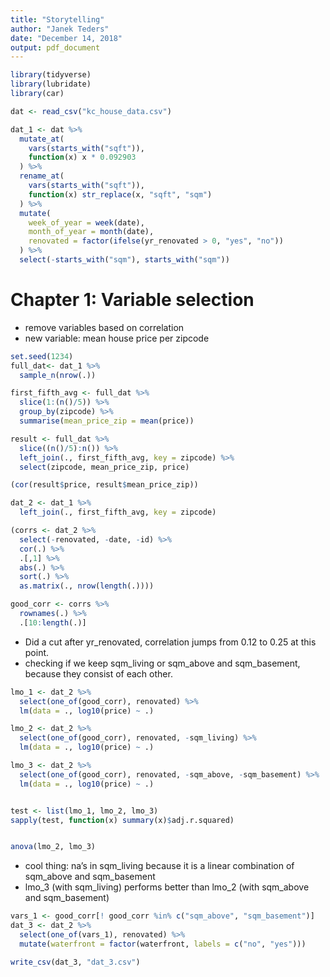 ```yaml
---
title: "Storytelling"
author: "Janek Teders"
date: "December 14, 2018"
output: pdf_document
---
```


```r
library(tidyverse)
library(lubridate)
library(car)

dat <- read_csv("kc_house_data.csv")

dat_1 <- dat %>%
  mutate_at(
    vars(starts_with("sqft")),
    function(x) x * 0.092903
  ) %>%
  rename_at(
    vars(starts_with("sqft")),
    function(x) str_replace(x, "sqft", "sqm")
  ) %>%
  mutate(
    week_of_year = week(date),
    month_of_year = month(date),
    renovated = factor(ifelse(yr_renovated > 0, "yes", "no"))
  ) %>%
  select(-starts_with("sqm"), starts_with("sqm"))
```

# Chapter 1: Variable selection

- remove variables based on correlation
- new variable: mean house price per zipcode

```r
set.seed(1234)
full_dat<- dat_1 %>%
  sample_n(nrow(.))

first_fifth_avg <- full_dat %>%
  slice(1:(n()/5)) %>%
  group_by(zipcode) %>%
  summarise(mean_price_zip = mean(price))

result <- full_dat %>%
  slice((n()/5):n()) %>%
  left_join(., first_fifth_avg, key = zipcode) %>%
  select(zipcode, mean_price_zip, price) 

(cor(result$price, result$mean_price_zip))

dat_2 <- dat_1 %>%
  left_join(., first_fifth_avg, key = zipcode)
```




```r
(corrs <- dat_2 %>%
  select(-renovated, -date, -id) %>%
  cor(.) %>%
  .[,1] %>%
  abs(.) %>%
  sort(.) %>%
  as.matrix(., nrow(length(.))))

good_corr <- corrs %>%
  rownames(.) %>%
  .[10:length(.)]
```

- Did a cut after yr_renovated, correlation jumps from 0.12 to 0.25 at this point.
- checking if we keep sqm_living or sqm_above and sqm_basement, because they consist of each other.

```r
lmo_1 <- dat_2 %>%
  select(one_of(good_corr), renovated) %>%
  lm(data = ., log10(price) ~ .)

lmo_2 <- dat_2 %>%
  select(one_of(good_corr), renovated, -sqm_living) %>%
  lm(data = ., log10(price) ~ .)

lmo_3 <- dat_2 %>%
  select(one_of(good_corr), renovated, -sqm_above, -sqm_basement) %>%
  lm(data = ., log10(price) ~ .)


test <- list(lmo_1, lmo_2, lmo_3)
sapply(test, function(x) summary(x)$adj.r.squared)


anova(lmo_2, lmo_3)
```

- cool thing: na's in sqm_living because it is a linear combination of sqm_above and sqm_basement
- lmo_3 (with sqm_living) performs better than lmo_2 (with sqm_above and sqm_basement)

```r
vars_1 <- good_corr[! good_corr %in% c("sqm_above", "sqm_basement")]
dat_3 <- dat_2 %>%
  select(one_of(vars_1), renovated) %>%
  mutate(waterfront = factor(waterfront, labels = c("no", "yes")))

write_csv(dat_3, "dat_3.csv")
```
















